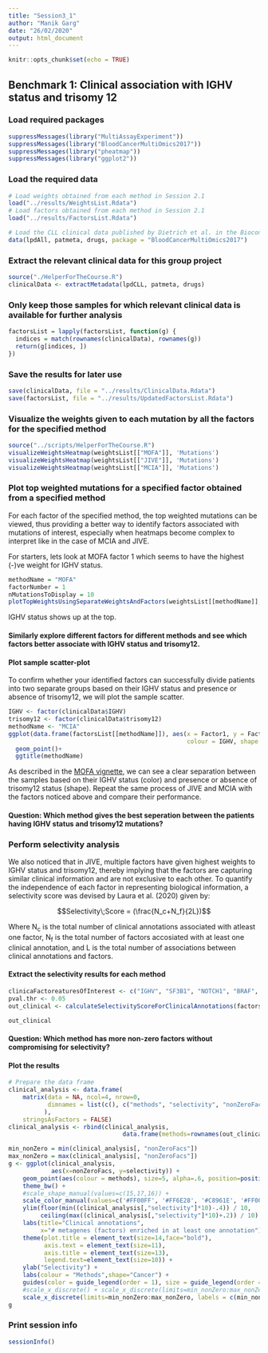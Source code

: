 ```yaml
---
title: "Session3_1"
author: "Manik Garg"
date: "26/02/2020"
output: html_document
---
```


```r
knitr::opts_chunk$set(echo = TRUE)
```

## Benchmark 1: Clinical association with IGHV status and trisomy 12

### Load required packages
```r
suppressMessages(library("MultiAssayExperiment"))
suppressMessages(library("BloodCancerMultiOmics2017"))
suppressMessages(library("pheatmap"))
suppressMessages(library("ggplot2"))
```

### Load the required data
```r
# Load weights obtained from each method in Session 2.1 
load("../results/WeightsList.Rdata")
# Load factors obtained from each method in Session 2.1 
load("../results/FactorsList.Rdata")
```

```r
# Load the CLL clinical data published by Dietrich et al. in the Bioconductor package BloodCancerMultiOmics2017
data(lpdAll, patmeta, drugs, package = "BloodCancerMultiOmics2017")
```

### Extract the relevant clinical data for this group project
```r
source("./HelperForTheCourse.R")
clinicalData <- extractMetadata(lpdCLL, patmeta, drugs)
```

### Only keep those samples for which relevant clinical data is available for further analysis
```r
factorsList = lapply(factorsList, function(g) {
  indices = match(rownames(clinicalData), rownames(g))
  return(g[indices, ])
})
```

### Save the results for later use
```r
save(clinicalData, file = "../results/ClinicalData.Rdata")
save(factorsList, file = "../results/UpdatedFactorsList.Rdata")
```

### Visualize the weights given to each mutation by all the factors for the specified method

```r
source("../scripts/HelperForTheCourse.R")
visualizeWeightsHeatmap(weightsList[["MOFA"]], 'Mutations')
visualizeWeightsHeatmap(weightsList[["JIVE"]], 'Mutations')
visualizeWeightsHeatmap(weightsList[["MCIA"]], 'Mutations')
```

### Plot top weighted mutations for a specified factor obtained from a specified method

For each factor of the specified method, the top weighted mutations can be viewed, thus providing a better way to identify factors associated with mutations of interest, especially when heatmaps become complex to interpret like in the case of MCIA and JIVE. 

For starters, lets look at MOFA factor 1 which seems to have the highest (-)ve weight for IGHV status.

```r
methodName = "MOFA"
factorNumber = 1
nMutationsToDisplay = 10
plotTopWeightsUsingSeparateWeightsAndFactors(weightsList[[methodName]], "Mutations", factor = factorNumber, nfeatures = nMutationsToDisplay)
```
IGHV status shows up at the top. 

#### Similarly explore different factors for different methods and see which factors better associate with IGHV status and trisomy12.

#### Plot sample scatter-plot

To confirm whether your identified factors can successfully divide patients into two separate groups based on their IGHV status and presence or absence of trisomy12, we will plot the sample scatter. 

```r
IGHV <- factor(clinicalData$IGHV)
trisomy12 <- factor(clinicalData$trisomy12)
methodName <- "MCIA"
ggplot(data.frame(factorsList[[methodName]]), aes(x = Factor1, y = Factor3, 
                                                  colour = IGHV, shape = trisomy12)) +
  geom_point()+ 
  ggtitle(methodName)
```

As described in the [MOFA vignette](https://bioconductor.org/packages/devel/bioc/vignettes/MOFA/inst/doc/MOFA_example_CLL.html), we can see a clear separation between the samples based on their IGHV status (color) and presence or absence of trisomy12 status (shape). Repeat the same process of JIVE and MCIA with the factors noticed above and compare their performance.

#### Question: Which method gives the best seperation between the patients having IGHV status and trisomy12 mutations?

### Perform selectivity analysis

We also noticed that in JIVE, multiple factors have given highest weights to IGHV status and trisomy12, thereby implying that the factors are capturing similar clinical information and are not exclusive to each other. To quantify the independence of each factor in representing biological information, a selectivity score was devised by Laura et al. (2020) given by:

$$Selectivity\;Score = (\frac{N_c+N_f}{2L})$$

Where N<sub>c</sub> is the total number of clinical annotations associated with atleast one factor, N<sub>f</sub> is the total number of factors accosiated with at least one clinical annotation, and L is the total number of associations between clinical annotations and factors.

#### Extract the selectivity results for each method

```r
clinicaFactoreaturesOfInterest <- c("IGHV", "SF3B1", "NOTCH1", "BRAF", "TP53", "del17p13", "del11q22.3", "trisomy12")
pval.thr <- 0.05
out_clinical <- calculateSelectivityScoreForClinicalAnnotations(factorsList, clinicalData, clinicaFactoreaturesOfInterest, pval.thr)
```

```r
out_clinical
```

#### Question: Which method has more non-zero factors without compromising for selectivity?

#### Plot the results
```r
# Prepare the data frame
clinical_analysis <- data.frame(
    matrix(data = NA, ncol=4, nrow=0, 
           dimnames = list(c(), c("methods", "selectivity", "nonZeroFacs", "total_annotations"))
          ),
    stringsAsFactors = FALSE)
clinical_analysis <- rbind(clinical_analysis,
                                data.frame(methods=rownames(out_clinical), out_clinical))

min_nonZero = min(clinical_analysis[, "nonZeroFacs"]) 
max_nonZero = max(clinical_analysis[, "nonZeroFacs"]) 
g <- ggplot(clinical_analysis, 
            aes(x=nonZeroFacs, y=selectivity)) + 
    geom_point(aes(colour = methods), size=5, alpha=.6, position=position_jitter(h=0, w=0.15))+ 
    theme_bw() + 
    #scale_shape_manual(values=c(15,17,16)) + 
    scale_color_manual(values=c('#FF00FF', '#FF6E28', '#C8961E', '#FF0000', '#0000FF', '#A0A0A0', '#48D1CC', '#00FF00')) +
    ylim(floor(min((clinical_analysis[,"selectivity"]*10)-.4)) / 10,
         ceiling(max((clinical_analysis[,"selectivity"]*10)+.2)) / 10) +
    labs(title="Clinical annotations", 
         x="# metagenes (factors) enriched in at least one annotation") +
    theme(plot.title = element_text(size=14,face="bold"),
          axis.text = element_text(size=11),
          axis.title = element_text(size=13),
          legend.text=element_text(size=10)) +
    ylab("Selectivity") + 
    labs(colour = "Methods",shape="Cancer") +
    guides(color = guide_legend(order = 1), size = guide_legend(order = 3)) + 
    #scale_x_discrete() + scale_x_discrete(limits=min_nonZero:max_nonZero) + 
    scale_x_discrete(limits=min_nonZero:max_nonZero, labels = c(min_nonZero:max_nonZero));
g
```

### Print session info
```r
sessionInfo()
```